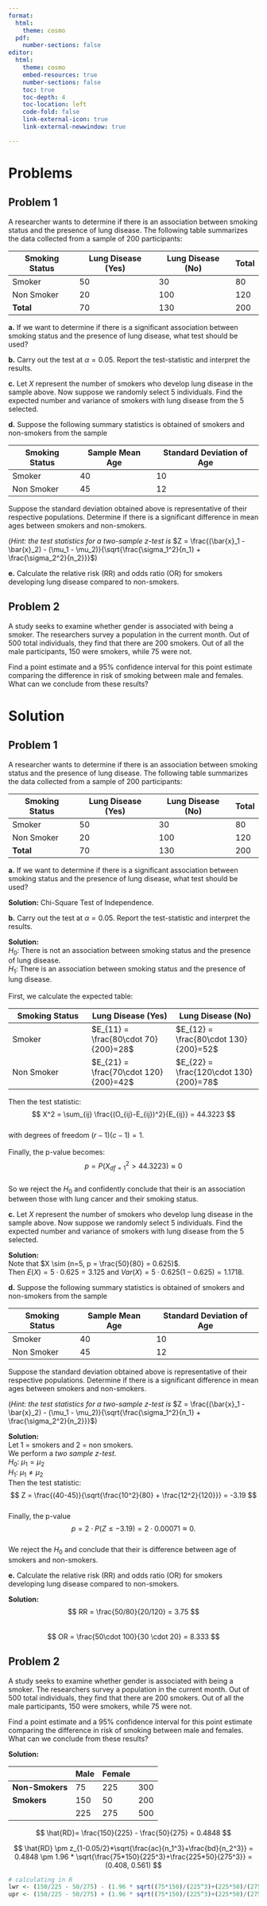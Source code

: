 ```yaml
---
format:
  html:
    theme: cosmo
  pdf:
    number-sections: false
editor: 
  html:
    theme: cosmo
    embed-resources: true
    number-sections: false
    toc: true
    toc-depth: 4
    toc-location: left
    code-fold: false
    link-external-icon: true
    link-external-newwindow: true

---
```

# Problems

## Problem 1

A researcher wants to determine if there is an association between smoking status and the presence of lung disease. The following table summarizes the data collected from a sample of 200 participants:

| Smoking Status | Lung Disease (Yes) | Lung Disease (No) | Total |
|----------------|--------------------|-------------------|-------|
| Smoker         | 50                 | 30                | 80    |
| Non Smoker     | 20                 | 100               | 120   |
| **Total**      | 70                 | 130               | 200   |

**a.** If we want to determine if there is a significant association between smoking status and the presence of lung disease, what test should be used?

**b.** Carry out the test at $\alpha = 0.05$. Report the test-statistic and interpret the results.

**c.** Let $X$ represent the number of smokers who develop lung disease in the sample above. Now suppose we randomly select 5 individuals. Find the expected number and variance of smokers with lung disease from the 5 selected.

**d.** Suppose the following summary statistics is obtained of smokers and non-smokers from the sample

| Smoking Status | Sample Mean Age | Standard Deviation of Age |
|----------------|-----------------|---------------------------|
| Smoker         | 40              | 10                        |
| Non Smoker     | 45              | 12                        |

Suppose the standard deviation obtained above is representative of their respective populations. Determine if there is a significant difference in mean ages between smokers and non-smokers.

(*Hint: the test statistics for a two-sample z-test is* $Z = \frac{(\bar{x}_1 - \bar{x}_2) - (\mu_1  - \mu_2)}{\sqrt{\frac{\sigma_1^2}{n_1} + \frac{\sigma_2^2}{n_2}}}$)

**e.** Calculate the relative risk (RR) and odds ratio (OR) for smokers developing lung disease compared to non-smokers.

## Problem 2

A study seeks to examine whether gender is associated with being a smoker. The researchers survey a population in the current month. Out of 500 total individuals, they find that there are 200 smokers. Out of all the male participants, 150 were smokers, while 75 were not.

Find a point estimate and a 95% confidence interval for this point estimate comparing the difference in risk of smoking between male and females. What can we conclude from these results?


\newpage

# Solution

## Problem 1

A researcher wants to determine if there is an association between smoking status and the presence of lung disease. The following table summarizes the data collected from a sample of 200 participants:

| Smoking Status | Lung Disease (Yes) | Lung Disease (No) | Total |
|----------------|--------------------|-------------------|-------|
| Smoker         | 50                 | 30                | 80    |
| Non Smoker     | 20                 | 100               | 120   |
| **Total**      | 70                 | 130               | 200   |

**a.** If we want to determine if there is a significant association between smoking status and the presence of lung disease, what test should be used?

| **Solution:** Chi-Square Test of Independence.

**b.** Carry out the test at $\alpha = 0.05$. Report the test-statistic and interpret the results.

| **Solution:**
| $H_0$: There is not an association between smoking status and the presence of lung disease.
| $H_1$: There is an association between smoking status and the presence of lung disease.
| 
| First, we calculate the expected table:

| Smoking Status | Lung Disease (Yes) | Lung Disease (No) |
|-----------------------|------------------------|-------------------------|
| Smoker | $E_{11}  = \frac{80\cdot 70}{200}=28$ | $E_{12}  = \frac{80\cdot 130}{200}=52$ |
| Non Smoker | $E_{21}  = \frac{70\cdot 120}{200}=42$ | $E_{22}  = \frac{120\cdot 130}{200}=78$ |

| Then the test statistic:
| $$  X^2 = \sum_{ij} \frac{(O_{ij}-E_{ij})^2}{E_{ij}} = 44.3223  $$
| with degrees of freedom $(r-1)(c-1) = 1$.
| 
| Finally, the p-value becomes:
| $$  p = P(X^2_{df=1} > 44.3223) \approx 0  $$
| So we reject the $H_0$ and confidently conclude that their is an association between those with lung cancer and their smoking status.

**c.** Let $X$ represent the number of smokers who develop lung disease in the sample above. Now suppose we randomly select 5 individuals. Find the expected number and variance of smokers with lung disease from the 5 selected.

| **Solution:**
| Note that $X \sim (n=5, p = \frac{50}{80} = 0.625)$.
| Then $E(X) = 5 \cdot 0.625 = 3.125$ and $Var(X) = 5 \cdot 0.625 (1-0.625) = 1.1718.$

**d.** Suppose the following summary statistics is obtained of smokers and non-smokers from the sample

| Smoking Status | Sample Mean Age | Standard Deviation of Age |
|----------------|-----------------|---------------------------|
| Smoker         | 40              | 10                        |
| Non Smoker     | 45              | 12                        |

Suppose the standard deviation obtained above is representative of their respective populations. Determine if there is a significant difference in mean ages between smokers and non-smokers.

(*Hint: the test statistics for a two-sample z-test is* $Z = \frac{(\bar{x}_1 - \bar{x}_2) - (\mu_1  - \mu_2)}{\sqrt{\frac{\sigma_1^2}{n_1} + \frac{\sigma_2^2}{n_2}}}$)

| **Solution:**
| Let $1$ = smokers and $2$ = non smokers.
| We perform a *two sample z-test*.
| $H_0$: $\mu_1 = \mu_2$
| $H_1$: $\mu_1 \not= \mu_2$
| Then the test statistic:
| $$  Z = \frac{(40-45)}{\sqrt{\frac{10^2}{80} + \frac{12^2}{120}}} = -3.19  $$
| Finally, the p-value
| $$  p = 2\cdot P(Z\leq-3.19) = 2⋅0.00071 \approx 0.  $$
| We reject the $H_0$ and conclude that their is difference between age of smokers and non-smokers.
| 

**e.** Calculate the relative risk (RR) and odds ratio (OR) for smokers developing lung disease compared to non-smokers.

| **Solution:**
| $$  RR = \frac{50/80}{20/120} = 3.75  $$
| $$  OR = \frac{50\cdot 100}{30 \cdot 20} = 8.333  $$

## Problem 2

A study seeks to examine whether gender is associated with being a smoker. The researchers survey a population in the current month. Out of 500 total individuals, they find that there are 200 smokers. Out of all the male participants, 150 were smokers, while 75 were not.

Find a point estimate and a 95% confidence interval for this point estimate comparing the difference in risk of smoking between male and females. What can we conclude from these results?

**Solution:**

|                 | Male | Female |     |
|-----------------|------|--------|-----|
| **Non-Smokers** | 75   | 225    | 300 |
| **Smokers**     | 150  | 50     | 200 |
|                 | 225  | 275    | 500 |

$$
\hat{RD}= \frac{150}{225} - \frac{50}{275} = 0.4848
$$

$$
\hat{RD} \pm z_{1-0.05/2}*\sqrt{\frac{ac}{n_1^3}+\frac{bd}{n_2^3}}
= 0.4848 \pm 1.96 * \sqrt{\frac{75*150}{225^3}+\frac{225*50}{275^3}}
= (0.408, 0.561)
$$

```r
# calculating in R
lwr <- (150/225 - 50/275) - (1.96 * sqrt((75*150)/(225^3)+(225*50)/(275^3)))
upr <- (150/225 - 50/275) + (1.96 * sqrt((75*150)/(225^3)+(225*50)/(275^3)))
```
